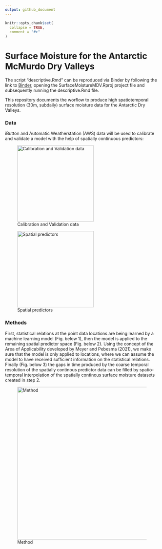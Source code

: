 ```yaml
---
output: github_document
---
```


<!-- README.md is generated from README.Rmd. Please edit that file -->

```r
knitr::opts_chunk$set(
  collapse = TRUE,
  comment = "#>"
)
```


# Surface Moisture for the Antarctic McMurdo Dry Valleys

<!-- badges: start -->
<!-- badges: end -->


The script "descriptive.Rmd" can be reproduced via Binder by following the link to [Binder](https://mybinder.org/v2/gh/MLezamaValdes/SurfaceMoistureMDV/master?urlpath=rstudio), opening the SurfaceMoistureMDV.Rproj project file and subsequently running the descriptive.Rmd file. 



<!-- [![Binder](https://mybinder.org/badge_logo.svg)](https://mybinder.org/v2/gh/MLezamaValdes/SurfaceMoistureMDV/master) -->

This repository documents the worflow to produce high spatiotemporal resolution (30m, subdaily) surface moisture data for the Antarctic Dry Valleys. 

### Data

iButton and Automatic Weatherstation (AWS) data will be used to calibrate and validate a model with the help of spatially continuous predictors: 

![Calibration and Validation data](map_stations_s.png){width=250}

![Spatial predictors](spatial_predictors.png){width=250}


### Methods 
First, statistical relations at the point data locations are being learned by a machine learning model (Fig. below 1), then the model is applied to the remaining spatial predictor space (Fig. below 2). Using the concept of the Area of Applicability developed by Meyer and Pebesma (2021), we make sure that the model is only applied to locations, where we can assume the model to have received sufficient information on the statistical relations. Finally (Fig. below 3) the gaps in time produced by the coarse temporal resolution of the spatially continous predictor data can be filled by spatio-temporal interpolation of the spatially continous surface moisture datasets created in step 2. 

![Method](Method.png){width=500}
